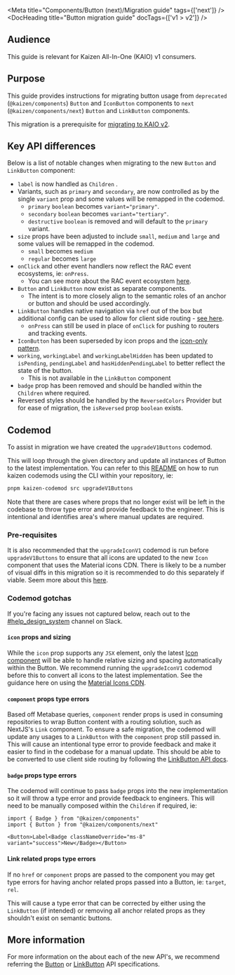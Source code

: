 
<Meta title="Components/Button (next)/Migration guide" tags={['next']} />
<DocHeading title="Button migration guide" docTags={['v1 > v2']} />

## Audience

This guide is relevant for Kaizen All-In-One (KAIO) v1 consumers.

## Purpose

This guide provides instructions for migrating button usage from `deprecated` (`@kaizen/components`) `Button` and `IconButton` components to `next` (`@kaizen/components/next`) `Button` and `LinkButton` components.

This migration is a prerequisite for [migrating to KAIO v2](/docs/releases-upcoming-major-releases--docs).

## Key API differences

Below is a list of notable changes when migrating to the new `Button` and `LinkButton` component:

- `label` is now handled as `Children` .
- Variants, such as `primary` and `secondary`, are now controlled as by the single `variant` prop and some values will be remapped in the codemod.
  - `primary` `boolean` becomes `variant="primary"`.
  - `secondary` `boolean` becomes `variant="tertiary"`.
  - `destructive` `boolean` is removed and will default to the `primary` variant.
- `size` props have been adjusted to include `small`, `medium` and `large` and some values will be remapped in the codemod.
  - `small` becomes `medium`
  - `regular` becomes `large`
- `onClick` and other event handlers now reflect the RAC event ecosystems, ie: `onPress`.
  - You can see more about the RAC event ecosystem [here](https://react-spectrum.adobe.com/react-aria/Button.html#events).
- `Button` and `LinkButton` now exist as separate components.
  - The intent is to more closely align to the semantic roles of an anchor or button and should be used accordingly.
- `LinkButton` handles native navigation via `href` out of the box but additional config can be used to allow for client side routing - [see here](/docs/components-linkbutton-api-specification--docs#client-side-routing).
  - `onPress` can still be used in place of `onClick` for pushing to routers and tracking events.
- `IconButton` has been superseded by icon props and the [icon-only pattern](/docs/components-button-button-next-api-specification--docs#icon-only-button-and-hashiddenlabel).
- `working`, `workingLabel` and `workingLabelHidden` has been updated to `isPending`, `pendingLabel` and `hasHiddenPendingLabel` to better reflect the state of the button.
  - This is not available in the `LinkButton` component
- `badge` prop has been removed and should be handled within the `Children` where required.
- Reversed styles should be handled by the `ReversedColors` Provider but for ease of migration, the `isReversed` prop `boolean` exists.

## Codemod

To assist in migration we have created the `upgradeV1Buttons` codemod.

This will loop through the given directory and update all instances of Button to the latest implementation. You can refer to this [README](https://github.com/cultureamp/kaizen-design-system/blob/main/packages/components/codemods/README.md#kaizen-codemods) on how to run kaizen codemods using the CLI within your repository, ie:

```bash
pnpm kaizen-codemod src upgradeV1Buttons
```

Note that there are cases where props that no longer exist will be left in the codebase to throw type error and provide feedback to the engineer. This is intentional and identifies area's where manual updates are required.

### Pre-requisites

It is also recommended that the `upgradeIconV1` codemod is run before `upgradeV1Buttons` to ensure that all icons are updated to the new `Icon` component that uses the Material icons CDN. There is likely to be a number of visual diffs in this migration so it is recommended to do this separately if viable. Seem more about this [here](/docs/components-icon-icon-future-api-specification--docs#set-up).

### Codemod gotchas

If you're facing any issues not captured below, reach out to the [#help_design_system](https://cultureamp.slack.com/archives/C0189KBPM4Y) channel on Slack.

#### `icon` props and sizing

While the `icon` prop supports any `JSX` element, only the latest [Icon component](/docs/components-icon-icon-future-api-specification--docs) will be able to handle relative sizing and spacing automatically within the Button. We recommend running the `upgradeIconV1` codemod before this to convert all icons to the latest implementation. See the guidance here on using the [Material Icons CDN](/docs/guides-app-starter--docs#5-link-to-google-material-symbols-cdn).

#### `component` props type errors

Based off Metabase queries, `component` render props is used in consuming repositories to wrap Button content with a routing solution, such as NextJS's `Link` component. To ensure a safe migration, the codemod will update any usages to a `LinkButton` with the `component` prop still passed in. This will cause an intentional type error to provide feedback and make it easier to find in the codebase for a manual update. This should be able to be converted to use client side routing by following the [LinkButton API docs](https://cultureamp.design/?path=/docs/components-linkbutton-api-specification--docs).

#### `badge` props type errors

The codemod will continue to pass `badge` props into the new implementation so it will throw a type error and provide feedback to engineers. This will need to be manually composed within the `Children` if required, ie:

```
import { Badge } from "@kaizen/components"
import { Button } from "@kaizen/components/next"

<Button>Label<Badge classNameOverride="ms-8" variant="success">New</Badge></Button>
```

#### Link related props type errors

If no `href` or `component` props are passed to the component you may get type errors for having anchor related props passed into a Button, ie: `target`, `rel`.

This will cause a type error that can be corrected by either using the `LinkButton` (if intended) or removing all anchor related props as they shouldn't exist on semantic buttons.

## More information

For more information on the about each of the new API's, we recommend referring the [Button](/docs/components-button-button-next-api-specification--docs) or [LinkButton](/docs/components-linkbutton-api-specification--docs) API specifications.
